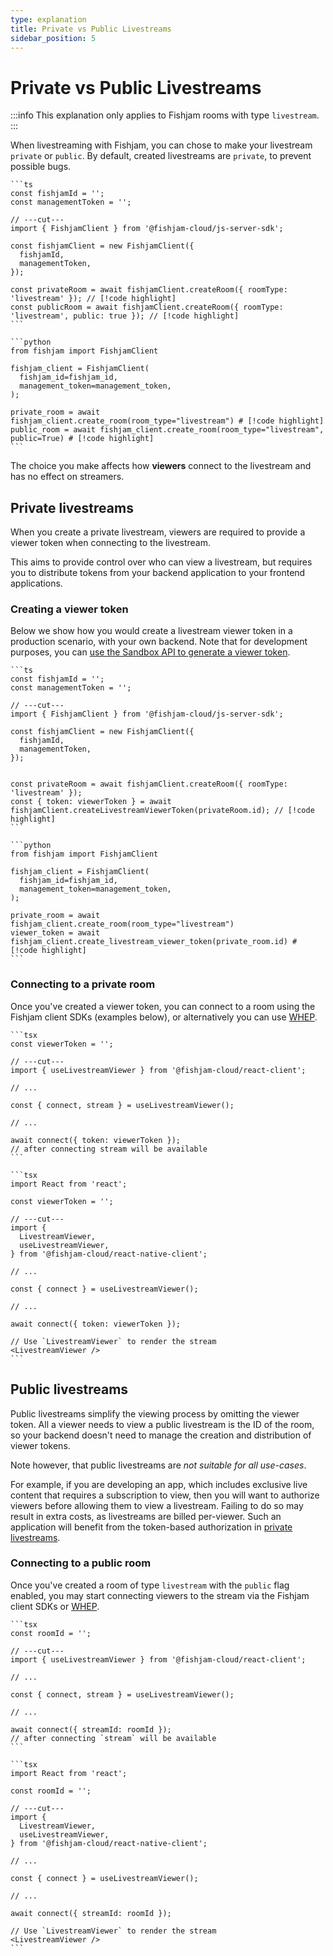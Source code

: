 ```yaml
---
type: explanation
title: Private vs Public Livestreams
sidebar_position: 5
---
```



# Private vs Public Livestreams

:::info
This explanation only applies to Fishjam rooms with type `livestream`.
:::

When livestreaming with Fishjam, you can chose to make your livestream `private` or `public`.
By default, created livestreams are `private`, to prevent possible bugs.

<Tabs groupId="language">
  <TabItem value="ts" label="Typescript">
  
    ```ts
    const fishjamId = '';
    const managementToken = '';

    // ---cut---
    import { FishjamClient } from '@fishjam-cloud/js-server-sdk';

    const fishjamClient = new FishjamClient({
      fishjamId,
      managementToken,
    });

    const privateRoom = await fishjamClient.createRoom({ roomType: 'livestream' }); // [!code highlight]
    const publicRoom = await fishjamClient.createRoom({ roomType: 'livestream', public: true }); // [!code highlight]
    ```

  </TabItem>

  <TabItem value="python" label="Python">

    ```python
    from fishjam import FishjamClient

    fishjam_client = FishjamClient(
      fishjam_id=fishjam_id,
      management_token=management_token,
    );

    private_room = await fishjam_client.create_room(room_type="livestream") # [!code highlight]
    public_room = await fishjam_client.create_room(room_type="livestream", public=True) # [!code highlight]
    ```

  </TabItem>
</Tabs>

The choice you make affects how **viewers** connect to the livestream and has no effect on streamers.

## Private livestreams

When you create a private livestream, viewers are required to provide a viewer token when connecting to the livestream.

This aims to provide control over who can view a livestream, but requires you to distribute tokens from your backend application to your frontend applications.

### Creating a viewer token

Below we show how you would create a livestream viewer token in a production scenario, with your own backend.
Note that for development purposes, you can [use the Sandbox API to generate a viewer token](../tutorials/livestreaming#obtaining-a-token-1).

<Tabs groupId="language">
  <TabItem value="ts" label="Typescript">
  
    ```ts
    const fishjamId = '';
    const managementToken = '';

    // ---cut---
    import { FishjamClient } from '@fishjam-cloud/js-server-sdk';

    const fishjamClient = new FishjamClient({
      fishjamId,
      managementToken,
    });


    const privateRoom = await fishjamClient.createRoom({ roomType: 'livestream' });
    const { token: viewerToken } = await fishjamClient.createLivestreamViewerToken(privateRoom.id); // [!code highlight]
    ```

  </TabItem>

  <TabItem value="python" label="Python">

    ```python
    from fishjam import FishjamClient

    fishjam_client = FishjamClient(
      fishjam_id=fishjam_id,
      management_token=management_token,
    );

    private_room = await fishjam_client.create_room(room_type="livestream")
    viewer_token = await fishjam_client.create_livestream_viewer_token(private_room.id) # [!code highlight]
    ```

  </TabItem>
</Tabs>

### Connecting to a private room

Once you've created a viewer token, you can connect to a room using the Fishjam client SDKs (examples below), or alternatively you can use [WHEP](../how-to/features/whip-whep#private-livestreams).

<Tabs groupId="platform">
  <TabItem value="react" label="React">
  
    ```tsx
    const viewerToken = '';

    // ---cut---
    import { useLivestreamViewer } from '@fishjam-cloud/react-client';

    // ...

    const { connect, stream } = useLivestreamViewer();

    // ...

    await connect({ token: viewerToken });
    // after connecting stream will be available
    ```

  </TabItem>

  <TabItem value="react-native" label="React Native">

    ```tsx
    import React from 'react';

    const viewerToken = '';

    // ---cut---
    import {
      LivestreamViewer,
      useLivestreamViewer,
    } from '@fishjam-cloud/react-native-client';

    // ...

    const { connect } = useLivestreamViewer();

    // ...

    await connect({ token: viewerToken });

    // Use `LivestreamViewer` to render the stream
    <LivestreamViewer />
    ```

  </TabItem>
 </Tabs>

## Public livestreams

Public livestreams simplify the viewing process by omitting the viewer token.
All a viewer needs to view a public livestream is the ID of the room, so your backend doesn't need to manage the creation and distribution of viewer tokens.

Note however, that public livestreams are _not suitable for all use-cases_.

For example, if you are developing an app, which includes exclusive live content that requires a subscription to view, then you will want to authorize viewers before allowing them to view a livestream.
Failing to do so may result in extra costs, as livestreams are billed per-viewer.
Such an application will benefit from the token-based authorization in [private livestreams](#private-livestreams).

### Connecting to a public room

Once you've created a room of type `livestream` with the `public` flag enabled, you may start connecting viewers to the stream via the Fishjam client SDKs or [WHEP](../how-to/features/whip-whep#public-livestreams).

<Tabs groupId="platform">
  <TabItem value="react" label="React">
  
    ```tsx
    const roomId = '';

    // ---cut---
    import { useLivestreamViewer } from '@fishjam-cloud/react-client';

    // ...

    const { connect, stream } = useLivestreamViewer();

    // ...

    await connect({ streamId: roomId });
    // after connecting `stream` will be available
    ```

  </TabItem>

  <TabItem value="react-native" label="React Native">

    ```tsx
    import React from 'react';

    const roomId = '';

    // ---cut---
    import {
      LivestreamViewer,
      useLivestreamViewer,
    } from '@fishjam-cloud/react-native-client';

    // ...

    const { connect } = useLivestreamViewer();

    // ...

    await connect({ streamId: roomId });

    // Use `LivestreamViewer` to render the stream
    <LivestreamViewer />
    ```

  </TabItem>
 </Tabs>
